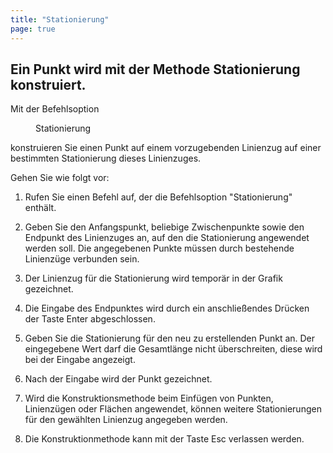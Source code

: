 ```yaml
---
title: "Stationierung"
page: true
---
```

## Ein Punkt wird mit der Methode Stationierung konstruiert.

Mit der Befehlsoption  <Menu>Stationierung</Menu>  konstruieren Sie einen Punkt auf einem vorzugebenden Linienzug auf einer bestimmten Stationierung dieses Linienzuges.

Gehen Sie wie folgt vor:

1. Rufen Sie einen Befehl auf, der die Befehlsoption &quot;Stationierung&quot; enth&#228;lt.

2. Geben Sie den Anfangspunkt, beliebige Zwischenpunkte sowie den Endpunkt des Linienzuges an, auf den die Stationierung angewendet werden soll. Die angegebenen Punkte m&#252;ssen durch bestehende Linienz&#252;ge verbunden sein.

3. Der Linienzug f&#252;r die Stationierung wird tempor&#228;r in der Grafik gezeichnet.

4. Die Eingabe des Endpunktes wird durch ein anschlie&#223;endes Dr&#252;cken der Taste <Border>Enter</Border>  abgeschlossen.

5. Geben Sie die Stationierung f&#252;r den neu zu erstellenden Punkt an. Der eingegebene Wert darf die Gesamtl&#228;nge nicht &#252;berschreiten, diese wird bei der Eingabe angezeigt.

6. Nach der Eingabe wird der Punkt gezeichnet.

7. Wird die Konstruktionsmethode beim Einf&#252;gen von Punkten, Linienz&#252;gen oder Fl&#228;chen angewendet, k&#246;nnen weitere Stationierungen f&#252;r den gew&#228;hlten Linienzug angegeben werden.

8. Die Konstruktionmethode kann mit der Taste <Border>Esc</Border>  verlassen werden.




